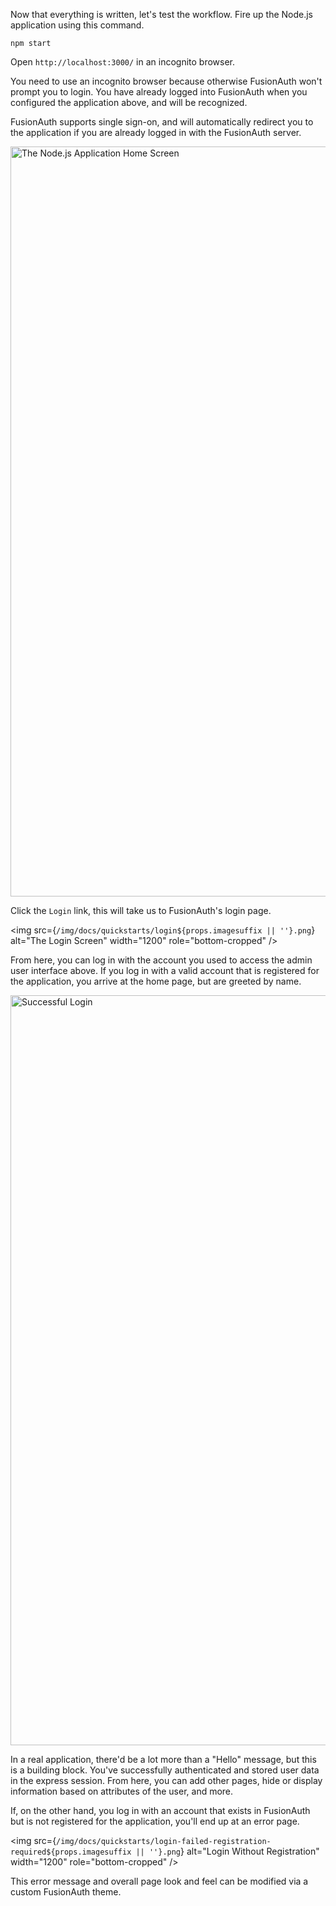 
Now that everything is written, let's test the workflow. Fire up the Node.js application using this command.

```shell script title="Start the Node.js Server"
npm start
```

Open `http://localhost:3000/` in an incognito browser.

<Aside type="note">
You need to use an incognito browser because otherwise FusionAuth won't prompt you to login. You have already logged into FusionAuth when you configured the application above, and will be recognized.

FusionAuth supports single sign-on, and will automatically redirect you to the application if you are already logged in with the FusionAuth server.
</Aside>

<img src="/img/docs/quickstarts/nodejs-application-login.png" alt="The Node.js Application Home Screen" width="1200" role="bottom-cropped" />

Click the `Login` link, this will take us to FusionAuth's login page.

<img src={`/img/docs/quickstarts/login${props.imagesuffix || ''}.png`} alt="The Login Screen" width="1200" role="bottom-cropped" />

From here, you can log in with the account you used to access the admin user interface above. If you log in with a valid account that is registered for the application, you arrive at the home page, but are greeted by name.

<img src="/img/docs/quickstarts/login-succeeded.png" alt="Successful Login" width="1200" role="bottom-cropped" />

In a real application, there'd be a lot more than a "Hello" message, but this is a building block. You've successfully authenticated and stored user data in the express session. From here, you can add other pages, hide or display information based on attributes of the user, and more.

If, on the other hand, you log in with an account that exists in FusionAuth but is not registered for the application, you'll end up at an error page.

<img src={`/img/docs/quickstarts/login-failed-registration-required${props.imagesuffix || ''}.png`} alt="Login Without Registration" width="1200" role="bottom-cropped" />

This error message and overall page look and feel can be modified via a custom FusionAuth theme.
